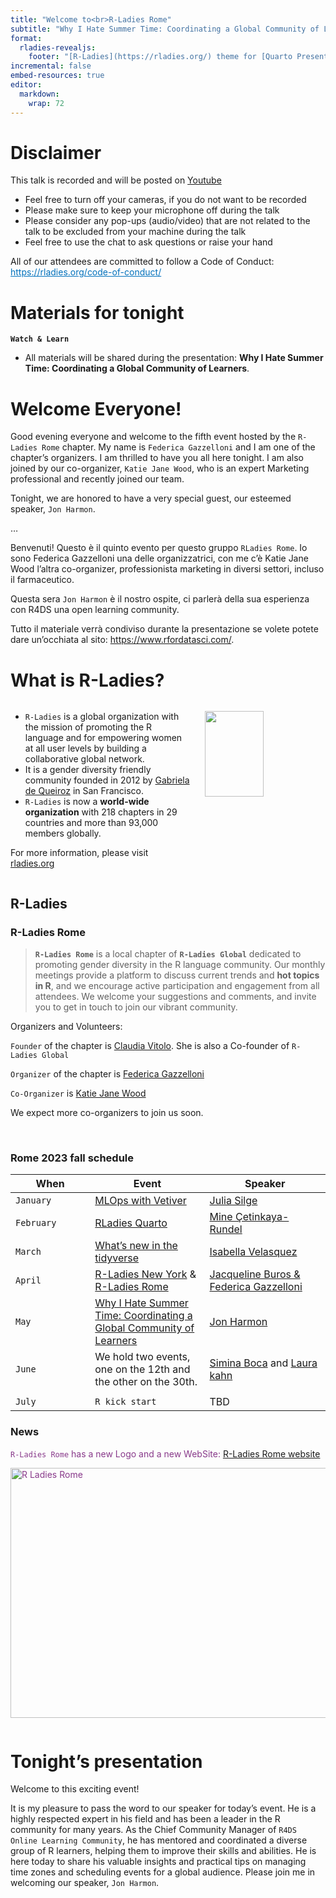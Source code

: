 ```yaml
---
title: "Welcome to<br>R-Ladies Rome"
subtitle: "Why I Hate Summer Time: Coordinating a Global Community of Learners<br><br>May 17, 2023"
format: 
  rladies-revealjs:
    footer: "[R-Ladies](https://rladies.org/) theme for [Quarto Presentations](https://quarto.org/docs/presentations/revealjs/index.html). Code available on [GitHub](https://github.com/beatrizmilz/quarto-rladies-theme)."
incremental: false
embed-resources: true
editor: 
  markdown: 
    wrap: 72
---
```


# Disclaimer {background-color="#562457"}

This talk is recorded and will be posted on
[Youtube](https://www.youtube.com/@rladiesrome)

-   Feel free to turn off your cameras, if you do not want to be
    recorded
-   Please make sure to keep your microphone off during the talk
-   Please consider any pop-ups (audio/video) that are not related to
    the talk to be excluded from your machine during the talk
-   Feel free to use the chat to ask questions or raise your hand

All of our attendees are committed to follow a Code of Conduct:
[https://rladies.org/code-of-conduct/](https://rladies.org/code-of-conduct/){.uri
style="color: #0071bc"}

# Materials for tonight {.smaller}

**`Watch & Learn`**

-   All materials will be shared during the presentation: **Why I Hate
    Summer Time: Coordinating a Global Community of Learners**.

# Welcome Everyone! {.smaller}

Good evening everyone and welcome to the fifth event hosted by the `R-Ladies Rome` chapter. My name is `Federica Gazzelloni` and I am one of the chapter's organizers. I am thrilled to have you all here tonight. I am also joined by our co-organizer, `Katie Jane Wood`, who is an expert Marketing professional and recently joined our team.

Tonight, we are honored to have a very special guest, our esteemed speaker, `Jon Harmon`. 

...

Benvenuti! Questo è il quinto evento per questo gruppo `RLadies Rome`.
Io sono Federica Gazzelloni una delle organizzatrici, con me c'è Katie
Jane Wood l'altra co-organizer, professionista marketing in diversi
settori, incluso il farmaceutico.

Questa sera `Jon Harmon` è il nostro ospite, ci parlerà della sua
esperienza con R4DS una open learning community.

Tutto il materiale verrà condiviso durante la presentazione se volete
potete dare un'occhiata al sito: <https://www.rfordatasci.com/>.

# What is R-Ladies? {.smaller}

::: columns
::: {.column width="60%"}
-   `R-Ladies` is a global organization with the mission of promoting
    the R language and for empowering women at all user levels by
    building a collaborative global network.
-   It is a gender diversity friendly community founded in 2012 by
    [Gabriela de
    Queiroz](https://rladies.org/united-states-rladies/name/gabriela-de-queiroz/)
    in San Francisco.
-   `R-Ladies` is now a **world-wide organization** with 218 chapters in
    29 countries and more than 93,000 members globally.

For more information, please visit [rladies.org](rladies.org)
:::

::: {.column width="40%"}
![](https://media.giphy.com/media/meziKcZ0Jm1E0H6eqC/giphy.gif){width="70%"}
:::
:::

## R-Ladies {.smaller}

::: panel-tabset
### R-Ladies Rome

> **`R-Ladies Rome`** is a local chapter of **`R-Ladies Global`**
> dedicated to promoting gender diversity in the R language community.
> Our monthly meetings provide a platform to discuss current trends and
> **hot topics in R**, and we encourage active participation and
> engagement from all attendees. We welcome your suggestions and
> comments, and invite you to get in touch to join our vibrant
> community.

Organizers and Volunteers:

`Founder` of the chapter is [Claudia
Vitolo](https://rladies.org/italy-rladies/name/claudia-vitolo/). She is
also a Co-founder of `R-Ladies Global`

`Organizer` of the chapter is [Federica
Gazzelloni](https://federicagazzelloni.netlify.app)

`Co-Organizer` is [Katie Jane
Wood](https://www.linkedin.com/in/katie-wood-omca%E2%84%A2-92060817/)

We expect more co-organizers to join us soon.

<br>

### Rome 2023 fall schedule

| When       | Event                                                                                                                        | Speaker                                                                                                          |
|------------------|--------------------------|----------------------------|
| `January`  | [MLOps with Vetiver](https://www.meetup.com/rladies-rome/events/289517054/)                                                  | [Julia Silge](https://juliasilge.com/)                                                                           |
| `February` | [RLadies Quarto](https://www.meetup.com/rladies-rome/events/290673316/)                                                      | [Mine Çetinkaya-Rundel](https://mine-cr.com/)                                                                    |
| `March`    | [What's new in the tidyverse](https://www.meetup.com/rladies-rome/events/291643998/)                                         | [Isabella Velasquez](https://ivelasq.rbind.io/about.html)                                                        |
| `April`    | [R-Ladies New York](https://www.meetup.com/rladies-newyork/) & [R-Ladies Rome](https://www.meetup.com/rladies-rome/)         | [Jacqueline Buros & Federica Gazzelloni](https://www.meetup.com/rladies-rome/events/292629944/)                  |
| `May`      | [Why I Hate Summer Time: Coordinating a Global Community of Learners](https://www.meetup.com/rladies-rome/events/293141908/) | [Jon Harmon](https://www.linkedin.com/in/jonthegeek/)                                                            |
| `June`     | We hold two events, one on the 12th and the other on the 30th.                                                               | [Simina Boca](https://twitter.com/siminaboca) and [Laura kahn](https://www.linkedin.com/in/laura-kahn-79b01510/) |
|            |                                                                                                                              |                                                                                                                  |
| `July`     | `R kick start`                                                                                                               | TBD                                                                                                              |

### News

::: {style="color: #88398A"}

`R-Ladies Rome` has a new Logo and a new WebSite: [R-Ladies Rome website](https://fgazzelloni.quarto.pub/r-ladies-rome/)

<img src="images/website-image.png" alt="R Ladies Rome" align="center" width="600" height="400"/>



:::

::: columns
::: {.column width="50%"}
:::

::: {.column width="50%"}
:::
:::
:::

# Tonight's presentation {.smaller}

Welcome to this exciting event! 

It is my pleasure to pass the word to our speaker for today's event. He is a highly respected expert in his field and has been a leader in the R community for many years. As the Chief Community Manager of `R4DS Online Learning Community`, he has mentored and coordinated a diverse group of R learners, helping them to improve their skills and abilities. He is here today to share his valuable insights and practical tips on managing time zones and scheduling events for a global audience. Please join me in welcoming our speaker, `Jon Harmon`.
